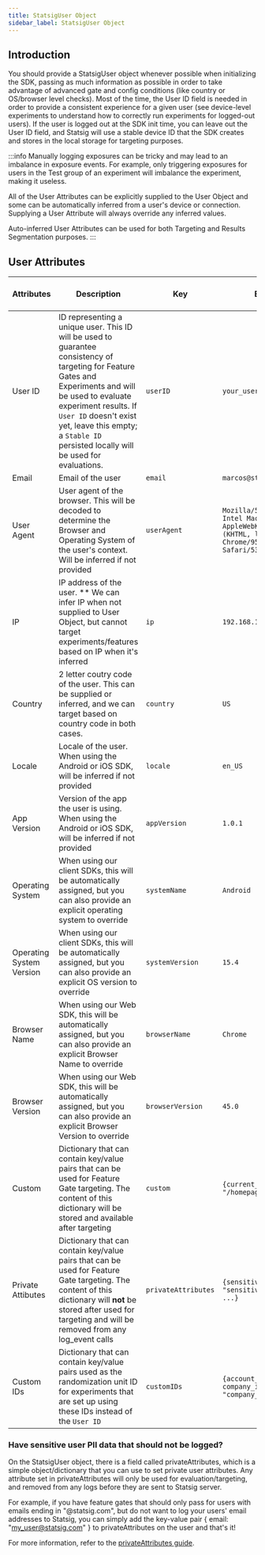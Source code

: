 ```yaml
---
title: StatsigUser Object
sidebar_label: StatsigUser Object
---
```


## Introduction

You should provide a StatsigUser object whenever possible when initializing the SDK, passing as much information as possible in order to take advantage of advanced gate and config conditions (like country or OS/browser level checks). Most of the time, the User ID field is needed in order to provide a consistent experience for a given user (see device-level experiments to understand how to correctly run experiments for logged-out users). If the user is logged out at the SDK init time, you can leave out the User ID field, and Statsig will use a stable device ID that the SDK creates and stores in the local storage for targeting purposes.

:::info
Manually logging exposures can be tricky and may lead to an imbalance in exposure events. For example, only triggering exposures for users in the Test group of an experiment will imbalance the experiment, making it useless.

All of the User Attributes can be explicitly supplied to the User Object and some can be automatically inferred from a user's device or connection. Supplying a User Attribute will always override any inferred values.

Auto-inferred User Attributes can be used for both Targeting and Results Segmentation purposes.
:::

## User Attributes

| Attributes               | Description                                                                                                                                                                                                                                                             | Key                 | Example                                                                                                                    | Client SDK Support |  Auto-infer |
| ------------------------ | ----------------------------------------------------------------------------------------------------------------------------------------------------------------------------------------------------------------------------------------------------------------------- | ------------------- | -------------------------------------------------------------------------------------------------------------------------- | ----- | ----- |
| User ID                  | ID representing a unique user. This ID will be used to guarantee consistency of targeting for Feature Gates and Experiments and will be used to evaluate experiment results. If `User ID` doesn't exist yet, leave this empty; a `Stable ID` persisted locally will be used for evaluations. | `userID`            | `your_user_id`                                                                                                             | All |
| Email                    | Email of the user                                                                                                                                                                                                                                                       | `email`             | `marcos@statsig.com`                                                                                                       | All |
| User Agent               | User agent of the browser. This will be decoded to determine the Browser and Operating System of the user's context. Will be inferred if not provided                                                                                                                   | `userAgent`         | `Mozilla/5.0 (Macintosh; Intel Mac OS X 10_15_7) AppleWebKit/537.36 (KHTML, like Gecko) Chrome/95.0.4638.40 Safari/537.36` | Web | ✔
| IP                       | IP address of the user. ** We can infer IP when not supplied to User Object, but cannot target experiments/features based on IP when it's inferred	                                                                                                                                                                                                                | `ip`                | `192.168.1.101`                                                                                                            | All | ✔ ** |
| Country                  | 2 letter coutry code of the user. This can be supplied or inferred, and we can target based on country code in both cases.                                                                                                                                                                                                       | `country`           | `US`                                                                                                                       | All | ✔ |
| Locale                   | Locale of the user. When using the Android or iOS SDK, will be inferred if not provided                                                                                                                                                                                 | `locale`            | `en_US`                                                                                                                    | Mobile | ✔ |
| App Version              | Version of the app the user is using. When using the Android or iOS SDK, will be inferred if not provided                                                                                                                                                               | `appVersion`        | `1.0.1`                                                                                                                    | Mobile | ✔ |
| Operating System         | When using our client SDKs, this will be automatically assigned, but you can also provide an explicit operating system to override                                                                                                                                       | `systemName`        | `Android`                                                                                                                  | All | ✔ |
| Operating System Version | When using our client SDKs, this will be automatically assigned, but you can also provide an explicit OS version to override                                                                                                                                             | `systemVersion`     | `15.4`                                                                                                                     | All | ✔ |
| Browser Name             | When using our Web SDK, this will be automatically assigned, but you can also provide an explicit Browser Name to override                                                                                                                                           | `browserName`       | `Chrome`                                                                                                                   | Web | ✔ |
| Browser Version           | When using our Web SDK, this will be automatically assigned, but you can also provide an explicit Browser Version to override                                                                                                                                        | `browserVersion`    | `45.0`                                                                                                                     | Web | ✔ |
| Custom                   | Dictionary that can contain key/value pairs that can be used for Feature Gate targeting. The content of this dictionary will be stored and available after targeting                                                                                                    | `custom`            | `{current_page: "/homepage", ...}`                                                                                         | All |   |
| Private Attibutes        | Dictionary that can contain key/value pairs that can be used for Feature Gate targeting. The content of this dictionary will **not** be stored after used for targeting and will be removed from any log_event calls                                                    | `privateAttributes` | `{sensitive_field: "sensitive_information", ...}`                                                                          | All |   |
| Custom IDs               | Dictionary that can contain key/value pairs used as the randomization unit ID for experiments that are set up using these IDs instead of the `User ID`                                                                                                                  | `customIDs`         | `{account_id: "23456555", company_id: "company_xyz"}`                                                                      | All |   |

### Have sensitive user PII data that should not be logged?

On the StatsigUser object, there is a field called privateAttributes, which is a simple object/dictionary that you can use to set private user attributes. Any attribute set in privateAttributes will only be used for evaluation/targeting, and removed from any logs before they are sent to Statsig server.

For example, if you have feature gates that should only pass for users with emails ending in "@statsig.com", but do not want to log your users' email addresses to Statsig, you can simply add the key-value pair { email: "my_user@statsig.com" } to privateAttributes on the user and that's it!

For more information, refer to the [privateAttributes guide](/guides/private-attributes).
